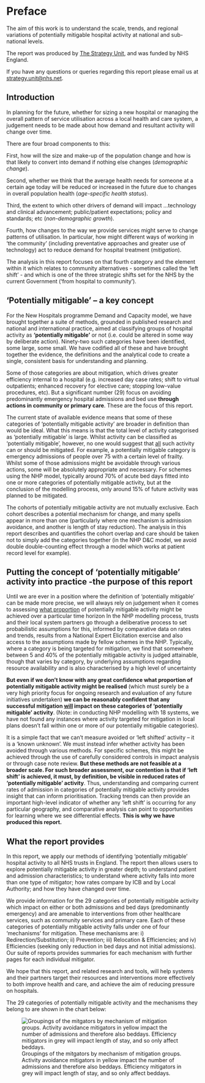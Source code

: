 # Preface {.unnumbered}

The aim of this work is to understand the scale, trends, and regional variations of potentially mitigable hospital activity at national and sub-national levels.

The report was produced by [The Strategy Unit](https://www.strategyunitwm.nhs.uk/), and was funded by NHS England.

If you have any questions or queries regarding this report please email us at [strategy.unit\@nhs.net](mailto:strategy.unit@nhs.net?subject=NHP%20Community%20Mitigators%20Report).

## Introduction

In planning for the future, whether for sizing a new hospital or managing the overall pattern of service utilisation across a local health and care system, a judgement needs to be made about how demand and resultant activity will change over time.

There are four broad components to this:

First, how will the size and make-up of the population change and how is that likely to convert into demand if nothing else changes (*demographic change*).

Second, whether we think that the average health needs for someone at a certain age today will be reduced or increased in the future due to changes in overall population health (*age-specific health status*).

Third, the extent to which other drivers of demand will impact …technology and clinical advancement; public/patient expectations; policy and standards; etc (*non-demographic growth*).

Fourth, how changes to the way we provide services might serve to change patterns of utilisation. In particular, how might different ways of working in 'the community' (including preventative approaches and greater use of technology) act to reduce demand for hospital treatment (*mitigation*).

The analysis in this report focuses on that fourth category and the element within it which relates to community alternatives - sometimes called the 'left shift' - and which is one of the three strategic shifts set for the NHS by the current Government ('from hospital to community').

## 'Potentially mitigable' – a key concept

For the New Hospitals programme Demand and Capacity model, we have brought together a suite of methods, grounded in published research and national and international practice, aimed at classifying groups of hospital activity as **'potentially mitigable'** or not (i.e. could be altered in some way by deliberate action). Ninety-two such categories have been identified, some large, some small. We have codified all of these and have brought together the evidence, the definitions and the analytical code to create a single, consistent basis for understanding and planning.

Some of those categories are about mitigation, which drives greater efficiency internal to a hospital (e.g. increased day case rates; shift to virtual outpatients; enhanced recovery for elective care; stopping low-value procedures, etc). But a significant number (29) focus on avoiding predominantly emergency hospital admissions and bed use **through actions in community or primary care**. These are the focus of this report.

The current state of available evidence means that some of these categories of 'potentially mitigable activity' are broader in definition than would be ideal. What this means is that the total level of activity categorised as 'potentially mitigable' is large. Whilst activity can be classified as 'potentially mitigable', however, no one would suggest that [all]{.underline} such activity can or should be mitigated. For example, a potentially mitigable category is emergency admissions of people over 75 with a certain level of frailty. Whilst some of those admissions might be avoidable through various actions, some will be absolutely appropriate and necessary. For schemes using the NHP model, typically around 70% of acute bed days fitted into one or more categories of potentially mitigable activity, but at the conclusion of the modelling process, only around 15% of future activity was planned to be mitigated.

The cohorts of potentially mitigable activity are not mutually exclusive. Each cohort describes a potential mechanism for change, and many spells appear in more than one (particularly where one mechanism is admission avoidance, and another is length of stay reduction). The analysis in this report describes and quantifies the cohort overlap and care should be taken not to simply add the categories together (in the NHP D&C model, we avoid double double-counting effect through a model which works at patient record level for example).

## Putting the concept of 'potentially mitigable' activity into practice -the purpose of this report

Until we are ever in a position where the definition of 'potentially mitigable' can be made more precise, we will always rely on judgement when it comes to assessing [what proportion]{.underline} of potentially mitigable activity might be achieved over a particular time horizon In the NHP modelling process, trusts and their local system partners go through a deliberative process to set probabilistic assumptions for this, informed by comparative data on rates and trends, results from a National Expert Elicitation exercise and also access to the assumptions made by fellow schemes in the NHP. Typically, where a category is being targeted for mitigation, we find that somewhere between 5 and 40% of the potentially mitigable activity is judged attainable, though that varies by category, by underlying assumptions regarding resource availability and is also characterised by a high level of uncertainty

**But even if we don't know with any great confidence what proportion of potentially mitigable activity might be realised** (which must surely be a very high priority focus for ongoing research and evaluation of any future initiatives undertaken) **we can be reasonably confident that any successful mitigation [will]{.underline} impact on these categories of 'potentially mitigable' activity**. (Note: in conducting NHP modelling with 18 systems, we have not found any instances where activity targeted for mitigation in local plans doesn't fall within one or more of our potentially mitigable categories).

It is a simple fact that we can't measure avoided or 'left shifted' activity – it is a 'known unknown'. We must instead infer whether activity has been avoided through various methods. For specific schemes, this might be achieved through the use of carefully considered controls in impact analysis or through case note review. **But these methods are not feasible at a broader scale. For such broader assessment, our contention is that if 'left shift' is achieved, it must, by definition, be visible in reduced rates of 'potentially mitigable' activity**. Thus, understanding and comparing current rates of admission in categories of potentially mitigable activity provides insight that can inform prioritisation. Tracking trends can then provide an important high-level indicator of whether any 'left shift' is occurring for any particular geography, and comparative analysis can point to opportunities for learning where we see differential effects. **This is why we have produced this report.**

## What the report provides

In this report, we apply our methods of identifying 'potentially mitigable' hospital activity to all NHS trusts in England. The report then allows users to explore potentially mitigable activity in greater depth; to understand patient and admission characteristics; to understand where activity falls into more than one type of mitigator; how rates compare by ICB and by Local Authority; and how they have changed over time.

We provide information for the 29 categories of potentially mitigable activity which impact on either or both admissions and bed days (predominantly emergency) and are amenable to interventions from other healthcare services, such as community services and primary care. Each of these categories of potentially mitigable activity falls under one of four 'mechanisms' for mitigation. These mechanisms are: i) Redirection/Substitution; ii) Prevention; iii) Relocation & Efficiencies; and iv) Efficiencies (seeking only reduction in bed days and not initial admissions). Our suite of reports provides summaries for each mechanism with further pages for each individual mitigator.

We hope that this report, and related research and tools, will help systems and their partners target their resources and interventions more effectively to both improve health and care, and achieve the aim of reducing pressure on hospitals.

The 29 categories of potentially mitigable activity and the mechanisms they belong to are shown in the chart below:

![Groupings of the mitgators by mechanism of mitigation groups. Activity avoidance mitigators in yellow impact the number of admissions and therefore also beddays. Efficiency mitigators in grey will impact length of stay, and so only affect beddays.](images/summary_flow_chart.png){#fig-summary_flow-chart}

